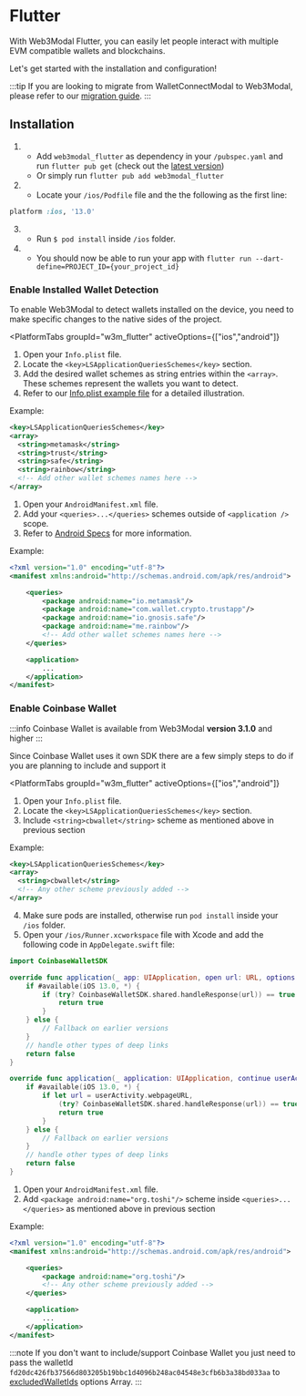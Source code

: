 
# Flutter

With Web3Modal Flutter, you can easily let people interact with multiple EVM compatible wallets and blockchains.

Let's get started with the installation and configuration!

:::tip
If you are looking to migrate from WalletConnectModal to Web3Modal, please refer to our [migration guide](./migration).
:::

## Installation

1.  - Add `web3modal_flutter` as dependency in your `/pubspec.yaml` and run `flutter pub get` (check out the [latest version](https://pub.dev/packages/web3modal_flutter/install)) 
    - Or simply run `flutter pub add web3modal_flutter`
2.  - Locate your `/ios/Podfile` file and the the following as the first line:

```ruby
platform :ios, '13.0'
```
3.  - Run `$ pod install` inside `/ios` folder.
4.  - You should now be able to run your app with `flutter run --dart-define=PROJECT_ID={your_project_id}`

### Enable Installed Wallet Detection

To enable Web3Modal to detect wallets installed on the device, you need to make specific changes to the native sides of the project.

<PlatformTabs
	groupId="w3m_flutter"
	activeOptions={["ios","android"]}
>
<PlatformTabItem value="ios">

1. Open your `Info.plist` file.
2. Locate the `<key>LSApplicationQueriesSchemes</key>` section.
3. Add the desired wallet schemes as string entries within the `<array>`. These schemes represent the wallets you want to detect.
4. Refer to our [Info.plist example file](https://github.com/WalletConnect/react-native-examples/blob/main/dapps/ModalUProvider/ios/ModalUProvider/Info.plist) for a detailed illustration.

Example:

```xml
<key>LSApplicationQueriesSchemes</key>
<array>
  <string>metamask</string>
  <string>trust</string>
  <string>safe</string>
  <string>rainbow</string>
  <!-- Add other wallet schemes names here -->
</array>
```

</PlatformTabItem>
<PlatformTabItem value="android">

1. Open your `AndroidManifest.xml` file.
2. Add your `<queries>...</queries>` schemes outside of `<application />` scope.
3. Refer to [Android Specs](https://developer.android.com/guide/topics/manifest/queries-element) for more information.

Example:

```xml
<?xml version="1.0" encoding="utf-8"?>
<manifest xmlns:android="http://schemas.android.com/apk/res/android">

    <queries>
        <package android:name="io.metamask"/>
        <package android:name="com.wallet.crypto.trustapp"/>
        <package android:name="io.gnosis.safe"/>
        <package android:name="me.rainbow"/>
        <!-- Add other wallet schemes names here -->
    </queries>

    <application>
        ...
    </application>
</manifest>
```

</PlatformTabItem>
</PlatformTabs>

### Enable Coinbase Wallet

:::info
Coinbase Wallet is available from Web3Modal **version 3.1.0** and higher
:::

Since Coinbase Wallet uses it own SDK there are a few simply steps to do if you are planning to include and support it

<PlatformTabs
	groupId="w3m_flutter"
	activeOptions={["ios","android"]}
>
<PlatformTabItem value="ios">

1. Open your `Info.plist` file.
2. Locate the `<key>LSApplicationQueriesSchemes</key>` section.
3. Include `<string>cbwallet</string>` scheme as mentioned above in previous section

Example:

```xml
<key>LSApplicationQueriesSchemes</key>
<array>
  <string>cbwallet</string>
  <!-- Any other scheme previously added -->
</array>
```

4. Make sure pods are installed, otherwise run `pod install` inside your `/ios` folder.
5. Open your `/ios/Runner.xcworkspace` file with Xcode and add the following code in `AppDelegate.swift` file:

```swift
import CoinbaseWalletSDK
```

```swift
override func application(_ app: UIApplication, open url: URL, options: [UIApplication.OpenURLOptionsKey : Any] = [:]) -> Bool {
    if #available(iOS 13.0, *) {
        if (try? CoinbaseWalletSDK.shared.handleResponse(url)) == true {
            return true
        }
    } else {
        // Fallback on earlier versions
    }
    // handle other types of deep links
    return false
}

override func application(_ application: UIApplication, continue userActivity: NSUserActivity, restorationHandler: @escaping ([UIUserActivityRestoring]?) -> Void) -> Bool {
    if #available(iOS 13.0, *) {
        if let url = userActivity.webpageURL,
            (try? CoinbaseWalletSDK.shared.handleResponse(url)) == true {
            return true
        }
    } else {
        // Fallback on earlier versions
    }
    // handle other types of deep links
    return false
}
```

</PlatformTabItem>
<PlatformTabItem value="android">

1. Open your `AndroidManifest.xml` file.
2. Add `<package android:name="org.toshi"/>` scheme inside `<queries>...</queries>` as mentioned above in previous section

Example:

```xml
<?xml version="1.0" encoding="utf-8"?>
<manifest xmlns:android="http://schemas.android.com/apk/res/android">

    <queries>
        <package android:name="org.toshi"/>
        <!-- Any other scheme previously added -->
    </queries>

    <application>
        ...
    </application>
</manifest>
```

</PlatformTabItem>
</PlatformTabs>

:::note
If you don't want to include/support Coinbase Wallet you just need to pass the walletId `fd20dc426fb37566d803205b19bbc1d4096b248ac04548e3cfb6b3a38bd033aa` to [excludedWalletIds](/web3modal/flutter/custom-wallets#excludedwalletids) options Array.
:::
